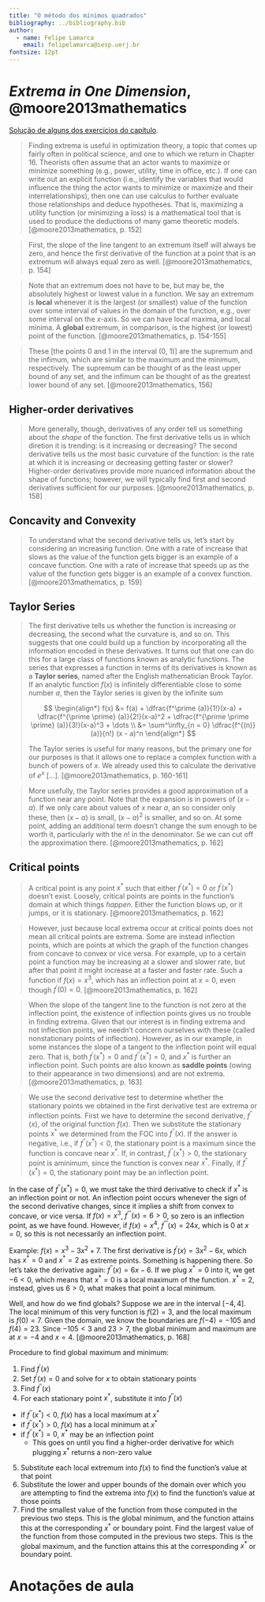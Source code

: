 ```yaml
---
title: "O método dos mínimos quadrados"
bibliography: ../bibliography.bib
author:
  - name: Felipe Lamarca
    email: felipelamarca@iesp.uerj.br
fontsize: 12pt
---
```


# _Extrema in One Dimension_, @moore2013mathematics {.unnumbered}

[Solução de alguns dos exercícios do capítulo](pdf-exercicios\moore2023mathematics_exercises_chapter_8.pdf).

> Finding extrema is useful in optimization theory, a topic that comes up fairly often in political science, and one to which we return in Chapter 16. Theorists often assume that an actor wants to maximize or minimize something (e.g., power, utility, time in office, etc.). If one can write out an explicit function (i.e., identify the variables that would influence the thing the actor wants to minimize or maximize and their interrelationships), then one can use calculus to further evaluate those relationships and deduce hypotheses. That is, maximizing a utility function (or minimizing a loss) is a mathematical tool that is used to produce the deductions of many game theoretic models. [@moore2013mathematics, p. 152]

> First, the slope of the line tangent to an extremum itself will always be zero, and hence the first derivative of the function at a point that is an extremum will always equal zero as well. [@moore2013mathematics, p. 154]

> Note that an extremum does not have to be, but may be, the absolutely highest or lowest value in a function. We say an extremum is **local** whenever it is the largest (or smallest) value of the function over some interval of values in the domain of the function, e.g., over some interval on the $x$-axis. So we can have local maxima, and local minima. A **global** extremum, in comparison, is the highest (or lowest) point of the function. [@moore2013mathematics, p. 154-155]

> These [the points 0 and 1 in the interval (0, 1)] are the supremum and the infimum, which are similar to the maximum and the minimum, respectively. The supremum can be thought of as the least upper bound of any set, and the infimum can be thought of as the greatest lower bound of any set. [@moore2013mathematics, 156]

## Higher-order derivatives

> More generally, though, derivatives of any order tell us something about the _shape_ of the function. The first derivative tells us in which diretion it is trending: is it increasing or decreasing? The second derivative tells us the most basic curvature of the function: is the rate at which it is increasing or decreasing getting faster or slower? Higher-order derivatives provide more nuanced information about the shape of functions; however, we will typically find first and second derivatives sufficient for our purposes. [@moore2013mathematics, p. 158]

## Concavity and Convexity

> To understand what the second derivative tells us, let's start by considering an increasing function. One with a rate of increase that slows as the value of the function gets bigger is an example of a concave function. One with a rate of increase that speeds up as the value of the function gets bigger is an example of a convex function. [@moore2013mathematics, p. 159]

## Taylor Series

> The first derivative tells us whether the function is increasing or decreasing, the second what the curvature is, and so on. This suggests that one could build up a function by incorporating all the information encoded in these derivatives. It turns out that one can do this for a large class of functions known as analytic functions. The series that expresses a function in terms of its derivatives is known as a **Taylor series**, named after the English mathematician Brook Taylor. If an analytic function $f(x)$ is infinitely differentiable close to some number $a$, then the Taylor series is given by the infinite sum
>
> $$
> \begin{align*}
> f(x) &= f(a) + \dfrac{f^\prime (a)}{1!}(x-a) + \dfrac{f^{\prime \prime} (a)}{2!}(x-a)^2 + \dfrac{f^{\prime \prime \prime} (a)}{3!}(x-a)^3 + \dots \\
> &= \sum^\infty_{n = 0} \dfrac{f^{(n)} (a)}{n!} (x - a)^n
> \end{align*}
> $$
>
> The Taylor series is useful for many reasons, but the primary one for our purposes is that it allows one to replace a complex function with a bunch of powers of $x$. We already used this to calculate the derivative of $e^x$ [...]. [@moore2013mathematics, p. 160-161]

> More usefully, the Taylor series provides a good approximation of a function near any point. Note that the expansion is in powers of $(x-a)$. If we only care about values of $x$ near $a$, an so consider only these, then $(x-a)$ is small, $(x-a)^2$ is smaller, and so on. At some point, adding an additional term doesn't change the sum enough to be worth it, particularly with the $n!$ in the denominator. Se we can cut off the approximation there. [@moore2013mathematics, p. 162]

## Critical points

> A critical point is any point $x^*$ such that either $f^\prime (x^*) = 0$ or $f^\prime (x^*)$ doesn't exist. Loosely, critical points are points in the function's domain at which things _happen_. Either the function blows up, or it jumps, or it is stationary. [@moore2013mathematics, p. 162]

> However, just because local extrema occur at critical points does not mean all critical points are extrema. Some are instead inflection points, which are points at which the graph of the function changes from concave to convex or vice versa. For example, up to a certain point a function may be increasing at a slower and slower rate, but after that point it might increase at a faster and faster rate. Such a function if $f(x) = x^3$, which has an inflection point at $x = 0$, even though $f^\prime (0) = 0$. [@moore2013mathematics, p. 162]

> When the slope of the tangent line to the function is not zero at the inflection point, the existence of inflection points gives us no trouble in finding extrema. Given that our interest is in finding extrema and not inflection points, we needn’t concern ourselves with these (called nonstationary points of inflection). However, as in our example, in some instances the slope of a tangent to the inflection point will equal zero. That is, both $f^\prime (x^*) = 0$ and $f^{\prime \prime} (x^*) = 0$, and $x^*$ is further an inflection point. Such points are also known as **saddle points** (owing to their appearance in two dimensions) and are not extrema. [@moore2013mathematics, p. 163]

> We use the second derivative test to determine whether the stationary points we obtained in the first derivative test are extrema or inflection points. First we have to determine the second derivative, $f^{\prime \prime} (x)$, of the original function $f(x)$. Then we substitute the stationary points $x^*$ we determined from the FOC into $f^{\prime \prime} (x)$. If the answer is negative, i.e., if $f^{\prime \prime} (x^*) < 0$, the stationary point is a maximum since the function is concave near $x^*$. If, in contrast, $f^{\prime \prime} (x^*) > 0$, the stationary point is aminimum, since the function is convex near $x^*$. Finally, if $f^{\prime \prime} (x^*) = 0$, the stationary point may be an inflection point.

In the case of $f^{\prime \prime} (x^*) = 0$, we must take the third derivative to check if $x^*$ is an inflection point or not. An inflection point occurs whenever the sign of the second derivative changes, since it implies a shift from convex to concave, or vice versa. If $f(x) = x^3$, $f^{\prime \prime \prime}(x) = 6 > 0$, so zero is an inflection point, as we have found. However, if $f(x) = x^4$, $f^{\prime \prime \prime}(x) = 24x$, which is $0$ at $x = 0$, so this is not necessarily an inflection point.

Example: $f(x) = x^3 - 3x^2 + 7$. The first derivative is $f^\prime (x) = 3x^2 - 6x$, which has $x^* = 0$ and $x^* = 2$ as extreme points. Something is happening there. So let's take the derivative again: $f^{\prime \prime} (x) = 6x - 6$. If we plug $x^* = 0$ into it, we get $-6 < 0$, which means that $x^* = 0$ is a local maximum of the function. $x^* = 2$, instead, gives us $6 > 0$, what makes that point a local minimum.

Well, and how do we find globals? Suppose we are in the interval $[-4, 4]$. The local minimum of this very function is $f(2) = 3$, and the local maximum is $f(0) = 7$. Given the domain, we know the boundaries are $f(-4) = -105$ and $f(4) = 23$. Since $-105 < 3$ and $23 > 7$, the global minimum and maximum are at $x = -4$ and $x = 4$. [@moore2013mathematics, p. 168]

Procedure to find global maximum and minimum:

1. Find $f^\prime (x)$
2. Set $f^\prime (x) = 0$ and solve for $x$ to obtain stationary points
3. Find $f^{\prime \prime} (x)$
4. For each stationary point $x^*$, substitute it into $f^{\prime \prime} (x)$
  - if $f^{\prime \prime} (x^*) < 0$, $f(x)$ has a local maximum at $x^*$
  - if $f^{\prime \prime} (x^*) > 0$, $f(x)$ has a local minimum at $x^*$
  - if $f^{\prime \prime} (x^*) = 0$, $x^*$ may be an inflection point
    - This goes on until you find a higher-order derivative for which plugging $x^*$ returns a non-zero value
5. Substitute each local extremum into $f(x)$ to find the function's value at that point
6. Substitute the lower and upper bounds of the domain over which you are attempting to find the extrema into $f(x)$ to find the function's value at those points
7. Find the smallest value of the function from those computed in the previous two steps. This is the global minimum, and the function attains this at the corresponding $x^*$ or boundary point. Find the largest value of the function from those computed in the previous two steps. This is the global maximum, and the function attains this at the corresponding $x^*$ or boundary point.

# Anotações de aula {.unnumbered}